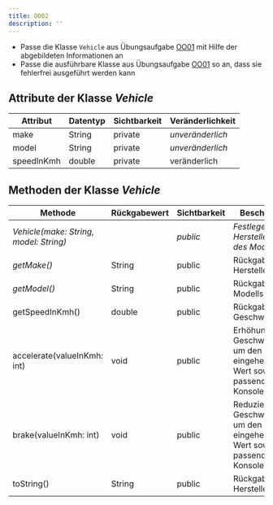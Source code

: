 ```yaml
---
title: OO02
description: ''
---
```



- Passe die Klasse `Vehicle` aus Übungsaufgabe [OO01](oo01) mit Hilfe der
  abgebildeten Informationen an
- Passe die ausführbare Klasse aus Übungsaufgabe [OO01](oo01) so an, dass sie
  fehlerfrei ausgeführt werden kann

## Attribute der Klasse _Vehicle_

| Attribut   | Datentyp | Sichtbarkeit | Veränderlichkeit |
| ---------- | -------- | ------------ | ---------------- |
| make       | String   | private      | _unveränderlich_ |
| model      | String   | private      | _unveränderlich_ |
| speedInKmh | double   | private      | veränderlich     |

## Methoden der Klasse _Vehicle_

| Methode                                | Rückgabewert | Sichtbarkeit | Beschreibung                                                                                |
| -------------------------------------- | ------------ | ------------ | ------------------------------------------------------------------------------------------- |
| _Vehicle(make: String, model: String)_ |              | _public_     | _Festlegen des Herstellers und des Modells_                                                 |
| _getMake()_                            | String       | public       | Rückgabe des Herstellers                                                                    |
| _getModel()_                           | String       | public       | Rückgabe des Modells                                                                        |
| getSpeedInKmh()                        | double       | public       | Rückgabe der Geschwindigkeit                                                                |
| accelerate(valueInKmh: int)            | void         | public       | Erhöhung der Geschwindigkeit um den eingehenden Wert sowie eine passende Konsolenausgabe    |
| brake(valueInKmh: int)                 | void         | public       | Reduzierung der Geschwindigkeit um den eingehenden Wert sowie eine passende Konsolenausgabe |
| toString()                             | String       | public       | Rückgabe: Hersteller Modell                                                                 |

<Exercise pullRequest="83" branchSuffix="oo/02" />
